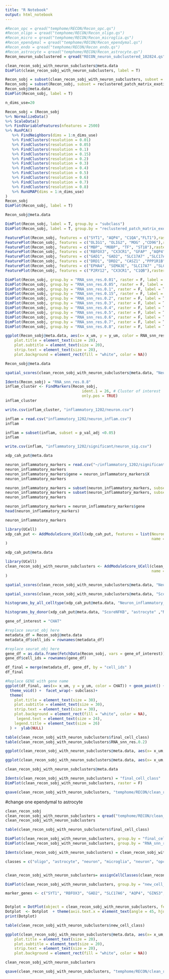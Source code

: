 ```yaml
---
title: "R Notebook"
output: html_notebook
---
```


```r
#Recon_opc = qread("temphome/RECON/Recon_opc.qs")
#Recon_oligo = qread("temphome/RECON/Recon_oligo.qs")
#Recon_micro = qread("temphome/RECON/Recon_microglia.qs")
#Recon_ependymal = qread("temphome/RECON/Recon_ependymal.qs")
#Recon_endo = qread("temphome/RECON/Recon_endo.qs")
#Recon_astrocyte = qread("temphome/RECON/Recon_astrocyte.qs")
Recon_neuron_subclustered = qread("RECON_neuron_subclustered_102824.qs")
```


```r
clean_recon_sobj_with_neuron_subclusters@meta.data
DimPlot(clean_recon_sobj_with_neuron_subclusters, label = T)
```

```r
Recon_sobj = subset(clean_recon_sobj_with_neuron_subclusters, subset = new_cell_class == "neuron")
Recon_sobj = subset(Recon_sobj, subset = reclustered_patch_matrix_exotic != "non_SPN") 
Recon_sobj@meta.data
DimPlot(Recon_sobj, label = T)
```
```r
n_dims_use=20

Recon_sobj = (Recon_sobj
%>% NormalizeData()
%>% ScaleData()
%>% FindVariableFeatures(nfeatures = 2500)
%>% RunPCA()
   %>% FindNeighbors(dims = 1:n_dims_use) 
   %>% FindClusters(resolution = 0.01) 
   %>% FindClusters(resolution = 0.05)
   %>% FindClusters(resolution = 0.1)
   %>% FindClusters(resolution = 0.15) 
   %>% FindClusters(resolution = 0.2) 
   %>% FindClusters(resolution = 0.3) 
   %>% FindClusters(resolution = 0.4) 
   %>% FindClusters(resolution = 0.5)
   %>% FindClusters(resolution = 0.6) 
   %>% FindClusters(resolution = 0.7)
   %>% FindClusters(resolution = 0.8)
   %>% RunUMAP(dims = 1:n_dims_use) 
)
Recon_sobj
DimPlot(Recon_sobj, label = T)
```
```r
Recon_sobj@meta.data
```


```r
DimPlot(Recon_sobj, label = T, group.by = "subclass")
DimPlot(Recon_sobj, label = T, group.by = "reclustered_patch_matrix_exotic")
```

```r
FeaturePlot(Recon_sobj, features = c("SYT1", "AQP4", "C1QA","FLT1"),raster=FALSE)
FeaturePlot(Recon_sobj, features = c("OLIG1", "OLIG2", "MOG" ,"CD96"),raster=FALSE) 
FeaturePlot(Recon_sobj, features = c("MBP", "MOBP", "TF", "ST18"),raster=FALSE)
FeaturePlot(Recon_sobj, features = c("RBFOX3", "CX3CR1", "GFAP" ,"AQP4"),raster=FALSE) 
FeaturePlot(Recon_sobj, features = c("GAD1", "GAD2", "SLC17A7" ,"SLC17A6"),raster=FALSE) 
FeaturePlot(Recon_sobj, features = c("DRD1", "DRD2", "CASZ1" ,"PPP1R1B"),raster=FALSE) 
FeaturePlot(Recon_sobj, features = c("EPHA4", "SEMA3E", "SLC17A7" ,"SLC17A6"),raster=FALSE) 
FeaturePlot(Recon_sobj, features = c("P2RY12", "CX3CR1", "C1QB"),raster=FALSE) 
```

```r
DimPlot(Recon_sobj, group.by = "RNA_snn_res.0.01", raster = F, label = T)
DimPlot(Recon_sobj, group.by = "RNA_snn_res.0.05", raster = F, label = T)
DimPlot(Recon_sobj, group.by = "RNA_snn_res.0.1", raster = F, label = T)
DimPlot(Recon_sobj, group.by = "RNA_snn_res.0.15", raster = F, label = T)
DimPlot(Recon_sobj, group.by = "RNA_snn_res.0.2", raster = F, label = T)
DimPlot(Recon_sobj, group.by = "RNA_snn_res.0.3", raster = F, label = T)
DimPlot(Recon_sobj, group.by = "RNA_snn_res.0.4", raster = F, label = T)
DimPlot(Recon_sobj, group.by = "RNA_snn_res.0.5", raster = F, label = T)
DimPlot(Recon_sobj, group.by = "RNA_snn_res.0.6", raster = F, label = T)
DimPlot(Recon_sobj, group.by = "RNA_snn_res.0.7", raster = F, label = T)
DimPlot(Recon_sobj, group.by = "RNA_snn_res.0.8", raster = F, label = T)
```



```r
ggplot(Recon_sobj@meta.data, aes(x= x_um, y = y_um, color = RNA_snn_res.0.8)) + geom_point(size = 0.2) + facet_wrap(~ RNA_snn_res.0.8) +theme_void() + theme(
    plot.title = element_text(size = 20),
    plot.subtitle = element_text(size = 20),
    strip.text = element_text(size = 20),
    plot.background = element_rect(fill = "white", color = NA))
```
```r
Recon_sobj@meta.data
```



```r
spatial_scores(clean_recon_sobj_with_neuron_subclusters@meta.data, "Neuron_inflammatory_neuron", "Neuron_inflammatory_neuron in Neurons")
```










```r
Idents(Recon_sobj) = "RNA_snn_res.0.8"
inflam_cluster <- FindMarkers(Recon_sobj, 
                                  ident.1 = 26, # Cluster of interest
                                  only.pos = TRUE) 
inflam_cluster

write.csv(inflam_cluster, "inflammatory_1202/neuron.csv")
```






```r
inflam = read.csv("inflammatory_1202/neuron_inflam.csv")
inflam

inflam = subset(inflam, subset = p_val_adj <0.05)
inflam
```

```r
write.csv(inflam, "inflammatory_1202/significant/neuron_sig.csv")
```


```r
xdp_cah_put@meta.data
```

```r
neuron_inflammatory_markers = read.csv("~/inflammatory_1202/significant/neuron_sig.csv")
neuron_inflammatory_markers
neuron_inflammatory_markers$gene = neuron_inflammatory_markers$X
neuron_inflammatory_markers
```

```r
neuron_inflammatory_markers = subset(neuron_inflammatory_markers, subset = pct.2 < 0.05)
neuron_inflammatory_markers = subset(neuron_inflammatory_markers, subset = pct.1 > 0.3)
neuron_inflammatory_markers
```

```r
neuron_inflammatory_markers = neuron_inflammatory_markers$gene
head(neuron_inflammatory_markers)
```


```r
neuron_inflammatory_markers
```



```r
library(UCell)
xdp_cah_put <- AddModuleScore_UCell(xdp_cah_put, features = list(Neuron_inflammatory = neuron_inflammatory_markers),
                                                                 name = '_neuron'
)
```

```r
xdp_cah_put@meta.data
```


```r
library(UCell)
clean_recon_sobj_with_neuron_subclusters <- AddModuleScore_UCell(clean_recon_sobj_with_neuron_subclusters, features = list(Neuron_inflammatory = neuron_inflammatory_markers),
                                                                 name = '_neuron'
)
```



```r
spatial_scores(clean_recon_sobj_with_neuron_subclusters@meta.data, "Neuron_inflammatory_neuron", "Neuron_inflammatory_neuron in Neurons")
```







```r
spatial_scores(clean_recon_sobj_with_neuron_subclusters@meta.data, "ScoreNFKB", "NFKB in Neurons")

histograms_by_all_celltype(xdp_cah_put@meta.data, "Neuron_inflammatory_neuron", "Neuron_inflammatory_neuron score", 20, 10)

histograms_by_donor(xdp_cah_put@meta.data, "ScoreNFKB", "astrocyte" ,"NFKB score", 25, 15)
```



```r
gene_of_interest = "CHAT" 

#replace seurat_obj here
metadata_df = Recon_sobj@meta.data
metadata_df$cell_ids = rownames(metadata_df)

#replace seurat_obj here
gene_df = as.data.frame(FetchData(Recon_sobj, vars = gene_of_interest))
gene_df$cell_ids = rownames(gene_df)

df_final = merge(metadata_df, gene_df, by = "cell_ids" )
df_final

#Replace GENE with gene name
ggplot(df_final, aes(x= x_um, y = y_um, color = CHAT)) + geom_point() +  scale_color_gradient(low = "lightgrey", high = "blue") +  labs(color = "Expression") +
  theme_void() +  facet_wrap(~ subclass)+
  theme(
    plot.title = element_text(size = 30),
    plot.subtitle = element_text(size = 30),
    strip.text = element_text(size = 30),
    plot.background = element_rect(fill = "white", color = NA),
     legend.text = element_text(size = 24),  
    legend.title = element_text(size = 26)
  ) +  ylab(NULL)
```

















```r
table(clean_recon_sobj_with_neuron_subclusters$final_cell_class)
table(clean_recon_sobj_with_neuron_subclusters$RNA_snn_res.0.2)
```
```r
ggplot(clean_recon_sobj_with_neuron_subclusters@meta.data, aes(x= x_um, y = y_um, color = final_cell_class)) + geom_point(alpha = 0.2, size = 0.2) + facet_wrap(~ final_cell_class) +theme_void()

ggplot(clean_recon_sobj_with_neuron_subclusters@meta.data, aes(x= x_um, y = y_um, color = RNA_snn_res.0.2)) + geom_point(alpha = 0.2, size = 0.2) + facet_wrap(~ RNA_snn_res.0.2) +theme_void()
```
```r
clean_recon_sobj_with_neuron_subclusters@meta.data
```

```r
Idents(clean_recon_sobj_with_neuron_subclusters) = "final_cell_class"
DimPlot(clean_recon_sobj_with_neuron_subclusters, raster = F)
```


```r
qsave(clean_recon_sobj_with_neuron_subclusters, "temphome/RECON/clean_recon_sobj_with_neuron_subclusters_103124.qs")
```


#change one ependymal to astrocyte
```r
clean_recon_sobj
clean_recon_sobj_with_neuron_subclusters = qread("temphome/RECON/clean_recon_sobj_with_neuron_subclusters_103124.qs")
clean_recon_sobj_with_neuron_subclusters
```
```r
table(clean_recon_sobj_with_neuron_subclusters$final_cell_class)
```


```r
DimPlot(clean_recon_sobj_with_neuron_subclusters, group.by = "final_cell_class", raster = F, label = T)
DimPlot(clean_recon_sobj_with_neuron_subclusters, group.by = "RNA_snn_res.0.2", raster = F, label = T)
```



```r
Idents(clean_recon_sobj_with_neuron_subclusters) = clean_recon_sobj_with_neuron_subclusters$RNA_snn_res.0.2

classes = c("oligo", "astrocyte", "neuron", "microglia", "neuron", "opc", "oligo", "endothelial", "neuron", "astrocyte", "neuron", "neuron", "ependymal", "neuron", "neuron", "neuron", "neuron")


clean_recon_sobj_with_neuron_subclusters= assignCellClasses(clean_recon_sobj_with_neuron_subclusters, classes=classes, cluster_col="RNA_snn_res.0.2", class_col = "new_cell_class")

DimPlot(clean_recon_sobj_with_neuron_subclusters, group.by = "new_cell_class" ,label = T, raster = FALSE)
```
```r
marker_genes <- c("SYT1", "RBFOX3", "GAD2", "SLC17A6", "AQP4", "GINS3", "GFAP","C1QA", "C1QB", "CX3CR1", "P2RY12", "FLT1", "DCN", "RGS5","OLIG1", "MOG", "MOBP","OLIG2", "VCAN", "ZBBX", "CFAP157", "CFAP299", "BSG", "CD96")


Dotplot = DotPlot(object = clean_recon_sobj_with_neuron_subclusters, features = marker_genes, group.by = "new_cell_class")
Dotplot  <- Dotplot  + theme(axis.text.x = element_text(angle = 45, hjust = 1))+ coord_flip() 
print(Dotplot)
```
```r
table(clean_recon_sobj_with_neuron_subclusters$new_cell_class)
```

```r
ggplot(clean_recon_sobj_with_neuron_subclusters@meta.data, aes(x= x_um, y = y_um, color = new_cell_class)) + geom_point(alpha = 0.2, size = 0.4) + facet_wrap(~ new_cell_class) +theme_void() + theme(
    plot.title = element_text(size = 20),
    plot.subtitle = element_text(size = 20),
    strip.text = element_text(size = 20),
    plot.background = element_rect(fill = "white", color = NA))
```
```r
clean_recon_sobj_with_neuron_subclusters
```
```r
qsave(clean_recon_sobj_with_neuron_subclusters, "temphome/RECON/clean_recon_sobj_with_neuron_subclusters_103124.qs")
```
